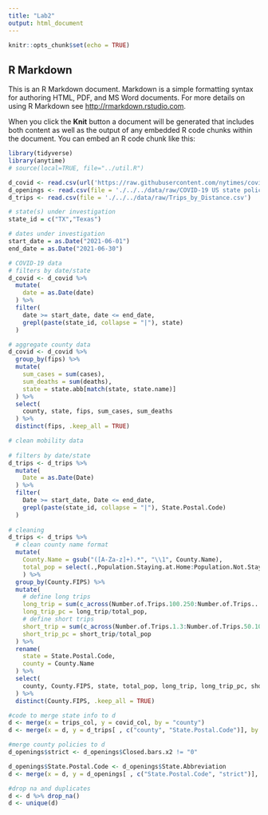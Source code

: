 ```yaml
---
title: "Lab2"
output: html_document
---
```


```r
knitr::opts_chunk$set(echo = TRUE)
```

## R Markdown

This is an R Markdown document. Markdown is a simple formatting syntax for authoring HTML, PDF, and MS Word documents. For more details on using R Markdown see <http://rmarkdown.rstudio.com>.

When you click the **Knit** button a document will be generated that includes both content as well as the output of any embedded R code chunks within the document. You can embed an R code chunk like this:

```r
library(tidyverse)
library(anytime)
# source(local=TRUE, file="../util.R")
```

```r
d_covid <- read.csv(url('https://raw.githubusercontent.com/nytimes/covid-19-data/master/us-counties-recent.csv'))
d_openings <- read.csv(file = './../../data/raw/COVID-19 US state policy database (CUSP) - Closures & Reopening.csv')
d_trips <- read.csv(file = './../../data/raw/Trips_by_Distance.csv')
```

```r
# state(s) under investigation
state_id = c("TX","Texas")

# dates under investigation
start_date = as.Date("2021-06-01")
end_date = as.Date("2021-06-30")
```


```r
# COVID-19 data
# filters by date/state
d_covid <- d_covid %>%
  mutate(
    date = as.Date(date)
  ) %>%
  filter(
    date >= start_date, date <= end_date,
    grepl(paste(state_id, collapse = "|"), state)
  )

# aggregate county data
d_covid <- d_covid %>%
  group_by(fips) %>%
  mutate(
    sum_cases = sum(cases),
    sum_deaths = sum(deaths),
    state = state.abb[match(state, state.name)]
  ) %>%
  select(
    county, state, fips, sum_cases, sum_deaths
  ) %>%
  distinct(fips, .keep_all = TRUE)
```

```r
# clean mobility data
 
# filters by date/state
d_trips <- d_trips %>%
  mutate(
    Date = as.Date(Date)
  ) %>%
  filter(
    Date >= start_date, Date <= end_date,
    grepl(paste(state_id, collapse = "|"), State.Postal.Code)
  )
  
# cleaning
d_trips <- d_trips %>%
  # clean county name format
  mutate(
    County.Name = gsub("([A-Za-z]+).*", "\\1", County.Name),
    total_pop = select(.,Population.Staying.at.Home:Population.Not.Staying.at.Home) %>% rowSums(na.rm = TRUE)
    ) %>%
  group_by(County.FIPS) %>%
  mutate(
    # define long trips
    long_trip = sum(c_across(Number.of.Trips.100.250:Number.of.Trips...500)),
    long_trip_pc = long_trip/total_pop,
    # define short trips
    short_trip = sum(c_across(Number.of.Trips.1.3:Number.of.Trips.50.100)),
    short_trip_pc = short_trip/total_pop
  ) %>%
  rename(
    state = State.Postal.Code,
    county = County.Name
  ) %>%
  select(
    county, County.FIPS, state, total_pop, long_trip, long_trip_pc, short_trip, short_trip_pc
  ) %>%
  distinct(County.FIPS, .keep_all = TRUE)
```

```r
#code to merge state info to d
d <- merge(x = trips_col, y = covid_col, by = "county")
d <- merge(x = d, y = d_trips[ , c("county", "State.Postal.Code")], by = "county", all.x=TRUE)

#merge county policies to d
d_openings$strict <- d_openings$Closed.bars.x2 != "0"

d_openings$State.Postal.Code <- d_openings$State.Abbreviation
d <- merge(x = d, y = d_openings[ , c("State.Postal.Code", "strict")], by = "State.Postal.Code", all.x = TRUE)

#drop na and duplicates
d <- d %>% drop_na()
d <- unique(d)
```




